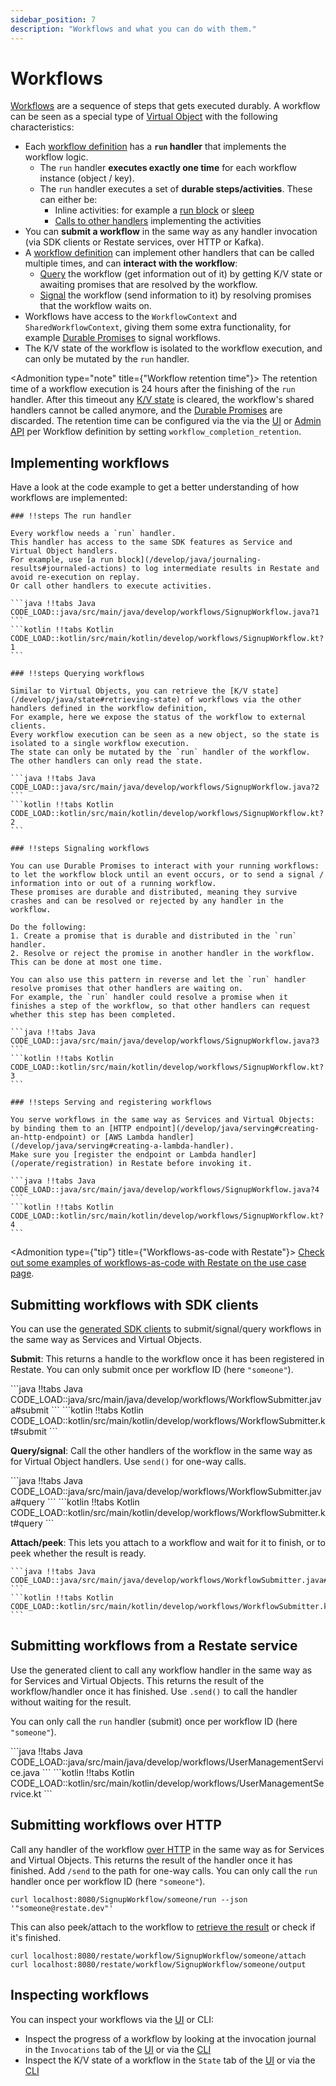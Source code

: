```yaml
---
sidebar_position: 7
description: "Workflows and what you can do with them."
---
```



# Workflows

[Workflows](/concepts/services#workflows) are a sequence of steps that gets executed durably.
A workflow can be seen as a special type of [Virtual Object](/concepts/services#virtual-objects) with the following characteristics:

- Each [workflow definition](/develop/java/overview#workflows) has a **`run` handler** that implements the workflow logic.
  - The `run` handler **executes exactly one time** for each workflow instance (object / key).
  - The `run` handler executes a set of **durable steps/activities**. These can either be:
    - Inline activities: for example a [run block](/develop/java/journaling-results#journaled-actions) or [sleep](/develop/java/durable-timers)
    - [Calls to other handlers](/develop/java/service-communication) implementing the activities
- You can **submit a workflow** in the same way as any handler invocation (via SDK clients or Restate services, over HTTP or Kafka).
- A [workflow definition](/develop/java/overview#workflows) can implement other handlers that can be called multiple times, and can **interact with the workflow**:
    - [Query](/develop/java/workflows#implementing-workflows) the workflow (get information out of it) by getting K/V state or awaiting promises that are resolved by the workflow.
    - [Signal](/develop/java/workflows#implementing-workflows) the workflow (send information to it) by resolving promises that the workflow waits on.
- Workflows have access to the `WorkflowContext` and `SharedWorkflowContext`, giving them some extra functionality, for example [Durable Promises](/develop/java/workflows#implementing-workflows) to signal workflows.
- The K/V state of the workflow is isolated to the workflow execution, and can only be mutated by the `run` handler.


<Admonition type="note" title={"Workflow retention time"}>
    The retention time of a workflow execution is 24 hours after the finishing of the `run` handler.
    After this timeout any [K/V state](/develop/java/state) is cleared, the workflow's shared handlers cannot be called anymore, and the [Durable Promises](/develop/java/workflows#signaling-workflows) are discarded.
    The retention time can be configured via the via the [UI](/develop/local_dev#restate-ui) or [Admin API](/references/admin-api/#tag/service/operation/modify_service) per Workflow definition by setting `workflow_completion_retention`.
</Admonition>

## Implementing workflows
Have a look at the code example to get a better understanding of how workflows are implemented:

<Scrollycoding>

    ### !!steps The run handler

    Every workflow needs a `run` handler.
    This handler has access to the same SDK features as Service and Virtual Object handlers.
    For example, use [a run block](/develop/java/journaling-results#journaled-actions) to log intermediate results in Restate and avoid re-execution on replay.
    Or call other handlers to execute activities.

    ```java !!tabs Java
    CODE_LOAD::java/src/main/java/develop/workflows/SignupWorkflow.java?1
    ```
    ```kotlin !!tabs Kotlin
    CODE_LOAD::kotlin/src/main/kotlin/develop/workflows/SignupWorkflow.kt?1
    ```

    ### !!steps Querying workflows

    Similar to Virtual Objects, you can retrieve the [K/V state](/develop/java/state#retrieving-state) of workflows via the other handlers defined in the workflow definition,
    For example, here we expose the status of the workflow to external clients.
    Every workflow execution can be seen as a new object, so the state is isolated to a single workflow execution.
    The state can only be mutated by the `run` handler of the workflow. The other handlers can only read the state.

    ```java !!tabs Java
    CODE_LOAD::java/src/main/java/develop/workflows/SignupWorkflow.java?2
    ```
    ```kotlin !!tabs Kotlin
    CODE_LOAD::kotlin/src/main/kotlin/develop/workflows/SignupWorkflow.kt?2
    ```

    ### !!steps Signaling workflows

    You can use Durable Promises to interact with your running workflows: to let the workflow block until an event occurs, or to send a signal / information into or out of a running workflow.
    These promises are durable and distributed, meaning they survive crashes and can be resolved or rejected by any handler in the workflow.

    Do the following:
    1. Create a promise that is durable and distributed in the `run` handler.
    2. Resolve or reject the promise in another handler in the workflow. This can be done at most one time.

    You can also use this pattern in reverse and let the `run` handler resolve promises that other handlers are waiting on.
    For example, the `run` handler could resolve a promise when it finishes a step of the workflow, so that other handlers can request whether this step has been completed.

    ```java !!tabs Java
    CODE_LOAD::java/src/main/java/develop/workflows/SignupWorkflow.java?3
    ```
    ```kotlin !!tabs Kotlin
    CODE_LOAD::kotlin/src/main/kotlin/develop/workflows/SignupWorkflow.kt?3
    ```

    ### !!steps Serving and registering workflows

    You serve workflows in the same way as Services and Virtual Objects: by binding them to an [HTTP endpoint](/develop/java/serving#creating-an-http-endpoint) or [AWS Lambda handler](/develop/java/serving#creating-a-lambda-handler).
    Make sure you [register the endpoint or Lambda handler](/operate/registration) in Restate before invoking it.

    ```java !!tabs Java
    CODE_LOAD::java/src/main/java/develop/workflows/SignupWorkflow.java?4
    ```
    ```kotlin !!tabs Kotlin
    CODE_LOAD::kotlin/src/main/kotlin/develop/workflows/SignupWorkflow.kt?4
    ```
</Scrollycoding>

<Admonition type={"tip"} title={"Workflows-as-code with Restate"}>
    [Check out some examples of workflows-as-code with Restate on the use case page](/use-cases/workflows).
</Admonition>

## Submitting workflows with SDK clients

You can use the [generated SDK clients](/develop/java/clients) to submit/signal/query workflows in the same way as Services and Virtual Objects.

**Submit**: This returns a handle to the workflow once it has been registered in Restate.
You can only submit once per workflow ID (here `"someone"`).

<CodeWithTabs>
    ```java !!tabs Java
    CODE_LOAD::java/src/main/java/develop/workflows/WorkflowSubmitter.java#submit
    ```
    ```kotlin !!tabs Kotlin
    CODE_LOAD::kotlin/src/main/kotlin/develop/workflows/WorkflowSubmitter.kt#submit
    ```
</CodeWithTabs>

**Query/signal**: Call the other handlers of the workflow in the same way as for Virtual Object handlers.
Use `send()` for one-way calls.

<CodeWithTabs>
    ```java !!tabs Java
    CODE_LOAD::java/src/main/java/develop/workflows/WorkflowSubmitter.java#query
    ```
    ```kotlin !!tabs Kotlin
    CODE_LOAD::kotlin/src/main/kotlin/develop/workflows/WorkflowSubmitter.kt#query
    ```
</CodeWithTabs>

**Attach/peek**: This lets you attach to a workflow and wait for it to finish, or to peek whether the result is ready.

<CodeWithTabs>

    ```java !!tabs Java
    CODE_LOAD::java/src/main/java/develop/workflows/WorkflowSubmitter.java#interact
    ```
    ```kotlin !!tabs Kotlin
    CODE_LOAD::kotlin/src/main/kotlin/develop/workflows/WorkflowSubmitter.kt#interact
    ```
</CodeWithTabs>

## Submitting workflows from a Restate service

Use the generated client to call any workflow handler in the same way as for Services and Virtual Objects.
This returns the result of the workflow/handler once it has finished.
Use `.send()` to call the handler without waiting for the result.

You can only call the `run` handler (submit) once per workflow ID (here `"someone"`).

<CodeWithTabs>
    ```java !!tabs Java
    CODE_LOAD::java/src/main/java/develop/workflows/UserManagementService.java
    ```
    ```kotlin !!tabs Kotlin
    CODE_LOAD::kotlin/src/main/kotlin/develop/workflows/UserManagementService.kt
    ```
</CodeWithTabs>

## Submitting workflows over HTTP

Call any handler of the workflow [over HTTP](/invoke/http) in the same way as for Services and Virtual Objects.
This returns the result of the handler once it has finished.
Add `/send` to the path for one-way calls.
You can only call the `run` handler once per workflow ID (here `"someone"`).

```shell
curl localhost:8080/SignupWorkflow/someone/run --json '"someone@restate.dev"'
```

This can also peek/attach to the workflow to [retrieve the result](/invoke/http#retrieve-result-of-invocations-and-workflows) or check if it's finished.

```shell
curl localhost:8080/restate/workflow/SignupWorkflow/someone/attach
curl localhost:8080/restate/workflow/SignupWorkflow/someone/output
```


## Inspecting workflows

You can inspect your workflows via the [UI](/develop/local_dev#restate-ui) or CLI:
- Inspect the progress of a workflow by looking at the invocation journal in the `Invocations` tab of the [UI](/develop/local_dev#restate-ui) or via the [CLI](/operate/introspection#inspecting-the-invocation-journal)
- Inspect the K/V state of a workflow in the `State` tab of the [UI](/develop/local_dev#restate-ui) or via the [CLI](/operate/introspection#inspecting-application-state)










